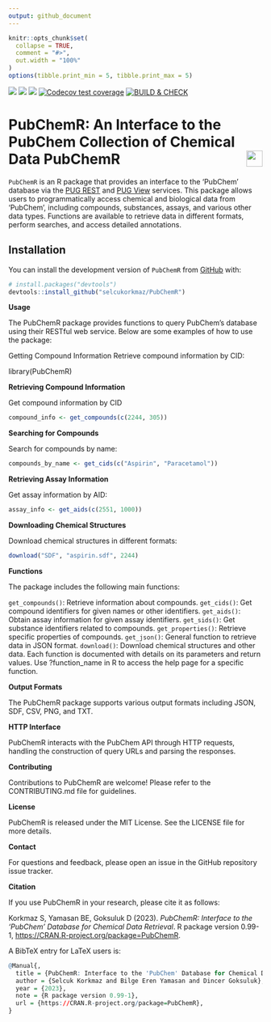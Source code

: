 ```yaml
---
output: github_document
---
```


<!-- README.md is generated from README.Rmd. Please edit that file -->

```r
knitr::opts_chunk$set(
  collapse = TRUE,
  comment = "#>",
  out.width = "100%"
)
options(tibble.print_min = 5, tibble.print_max = 5)
```

<!-- badges: start -->
[![](https://www.r-pkg.org/badges/version/PubChemR)](https://cran.r-project.org/package=PubChemR)
[![](https://www.r-pkg.org/badges/last-release/PubChemR?color=orange)](https://cran.r-project.org/package=PubChemR)
[![](https://img.shields.io/badge/lifecycle-stable-brightgreen.svg)](https://lifecycle.r-lib.org/articles/stages.html#stable)
[![Codecov test coverage](https://codecov.io/gh/selcukorkmaz/PubChemR/branch/devel/graph/badge.svg)](https://app.codecov.io/gh/selcukorkmaz/PubChemR?branch=devel)
[![BUILD & CHECK](https://github.com/selcukorkmaz/PubChemR/actions/workflows/R-BUILD-CHECK.yml/badge.svg)](https://github.com/selcukorkmaz/PubChemR/actions/workflows/R-BUILD-CHECK.yml)
<!-- [![](https://cranlogs.r-pkg.org/badges/PubChemR)](https://cran.r-project.org/package=PubChemR) -->
<!-- [![License: GPL (>= 2)](https://img.shields.io/badge/license-GPL%20(%3E=%202)-blue.svg)](https://cran.r-project.org/web/licenses/GPL-2) -->
<!-- badges: end -->


# PubChemR: An Interface to the PubChem Collection of Chemical Data PubChemR <img src="docs/figures/logo.png" align="right" height="32" />

`PubChemR` is an R package that provides an interface to the 'PubChem' database via the [PUG REST](https://pubchem.ncbi.nlm.nih.gov/docs/pug-rest) and 
[PUG View](https://pubchem.ncbi.nlm.nih.gov/docs/pug-view) services. This package allows users to programmatically 
access chemical and biological data from 'PubChem', including compounds, substances, assays, and various other data types. 
Functions are available to retrieve data in different formats, perform searches, and access detailed annotations.

## Installation

You can install the development version of `PubChemR` from [GitHub](https://github.com/) with:

```r
# install.packages("devtools")
devtools::install_github("selcukorkmaz/PubChemR")
```

**Usage**

The PubChemR package provides functions to query PubChem's database using their RESTful web service. Below are some examples of how to use the package:

Getting Compound Information
Retrieve compound information by CID:

library(PubChemR)


**Retrieving Compound Information**

Get compound information by CID

```r
compound_info <- get_compounds(c(2244, 305))
```

**Searching for Compounds**

Search for compounds by name:

```r
compounds_by_name <- get_cids(c("Aspirin", "Paracetamol"))
```

**Retrieving Assay Information**

Get assay information by AID:

```r
assay_info <- get_aids(c(2551, 1000))
```

**Downloading Chemical Structures**

Download chemical structures in different formats:

```r
download("SDF", "aspirin.sdf", 2244)
```

**Functions**

The package includes the following main functions:

`get_compounds()`: Retrieve information about compounds.
`get_cids()`: Get compound identifiers for given names or other identifiers.
`get_aids()`: Obtain assay information for given assay identifiers.
`get_sids()`: Get substance identifiers related to compounds.
`get_properties()`: Retrieve specific properties of compounds.
`get_json()`: General function to retrieve data in JSON format.
`download()`: Download chemical structures and other data.
Each function is documented with details on its parameters and return values. Use ?function_name in R to access the help page for a specific function.

**Output Formats**

The PubChemR package supports various output formats including JSON, SDF, CSV, PNG, and TXT.

**HTTP Interface**

PubChemR interacts with the PubChem API through HTTP requests, handling the construction of query URLs and parsing the responses.

**Contributing**

Contributions to PubChemR are welcome! Please refer to the CONTRIBUTING.md file for guidelines.

**License**

PubChemR is released under the MIT License. See the LICENSE file for more details.

**Contact**

For questions and feedback, please open an issue in the GitHub repository issue tracker.

**Citation**

If you use PubChemR in your research, please cite it as follows:

Korkmaz S, Yamasan BE, Goksuluk D (2023). _PubChemR: Interface to the 'PubChem' Database for Chemical Data Retrieval_. R package version 0.99-1, <https://CRAN.R-project.org/package=PubChemR>.

A BibTeX entry for LaTeX users is:

```r
@Manual{,
  title = {PubChemR: Interface to the 'PubChem' Database for Chemical Data Retrieval},
  author = {Selcuk Korkmaz and Bilge Eren Yamasan and Dincer Goksuluk},
  year = {2023},
  note = {R package version 0.99-1},
  url = {https://CRAN.R-project.org/package=PubChemR},
}
```

















